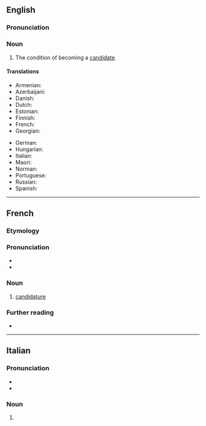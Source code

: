 ==English==

===Pronunciation===
{{rfp|en}}

===Noun===
{{en-noun|~}}

# The condition of becoming a [[candidate]].

====Translations====
{{trans-top|the condition of becoming a candidate}}
* Armenian: {{t-needed|hy}}
* Azerbaijani: {{t|az|namizədlik}}
* Danish: {{t-needed|da}}
* Dutch: {{t+|nl|kandidatuur|f}}
* Estonian: {{t|et|kandidatuur}}
* Finnish: {{t-needed|fi}}
* French: {{t+|fr|candidature|f}}
* Georgian: {{t-needed|ka}}
{{trans-mid}}
* German: {{t+|de|Kandidatur|f}}
* Hungarian: {{t-needed|hu}}
* Italian: {{t+|it|candidatura|f}}
* Maori: {{t|mi|kaiwhakaurutanga}}
* Norman: {{t|nrf|candidatuthe|f}} {{qualifier|Jersey}}
* Portuguese: {{t-needed|pt}}
* Russian: {{t+|ru|кандидату́ра|f}}
* Spanish: {{t-needed|es}}
{{trans-bottom}}

----

==French==

===Etymology===
{{suffix|fr|candidat|ure}}

===Pronunciation===
* {{fr-IPA}}
* {{audio|fr|LL-Q150 (fra)-Poslovitch-candidature.wav|Audio}}

===Noun===
{{fr-noun|f}}

# [[candidature#English|candidature]]

===Further reading===
* {{R:TLFi}}

----

==Italian==

===Pronunciation===
* {{it-IPA|candidatùre}}
* {{rhymes|it|ure}}

===Noun===
{{head|it|noun form|g=f-p}}

# {{plural of|it|candidatura}}